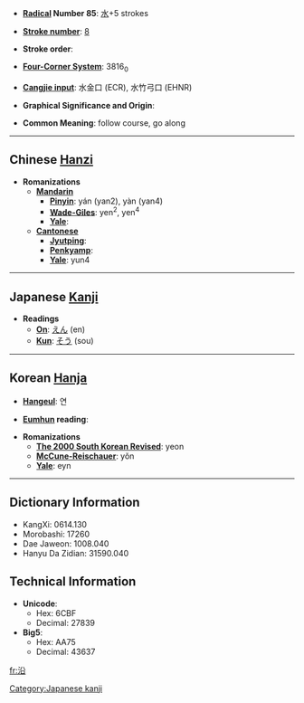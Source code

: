 * '''[[Wiktionary:Chinese radical index| Radical]] Number 85''': [[Wiktionary:Chinese radical index 水|水]]+5 strokes

* '''[[Wiktionary:Chinese total strokes index|Stroke number]]''': [[Wiktionary:Chinese total strokes index 8|8]]

* '''Stroke order''': 

* '''[[Wiktionary:Chinese four corner index|Four-Corner System]]''': 3816<sub>0</sub>

* '''[[Wiktionary:Chinese Cangjie index|Cangjie input]]''': 水金口 (ECR), 水竹弓口 (EHNR)

* '''Graphical Significance and Origin''': 

* '''Common Meaning''': follow course, go along

----

== Chinese [[Hanzi]] ==

* '''Romanizations'''
** '''[[Mandarin]]'''
*** '''[[Pinyin]]''': yán (yan2), yàn (yan4)
*** '''[[Wade-Giles]]''': yen<sup>2</sup>, yen<sup>4</sup>
*** '''[[Yale]]''': 
** '''[[Cantonese]]'''
*** '''[[Jyutping]]''':
*** '''[[Penkyamp]]''': 
*** '''[[Yale]]''': yun4


----

== Japanese [[Kanji]] ==

* '''Readings'''
** '''[[On]]''': [[えん]] (en)
** '''[[Kun]]''': [[そう]] (sou)


[[Category:Japanese kanji]]
----

== Korean [[Hanja]] ==

* '''[[Hangeul]]''': 연

* '''[[Eumhun]] reading''': 

* '''Romanizations'''
** '''[[The 2000 South Korean Revised Romanization|The 2000 South Korean Revised]]''': yeon
** '''[[McCune-Reischauer]]''': yŏn
** '''[[Yale]]''': eyn

----

== Dictionary Information ==

* KangXi: 0614.130
* Morobashi: 17260
* Dae Jaweon: 1008.040
* Hanyu Da Zidian: 31590.040

== Technical Information ==

* '''Unicode''':
** Hex: 6CBF
** Decimal: 27839
* '''Big5''':
** Hex: AA75
** Decimal: 43637

[[fr:沿]]